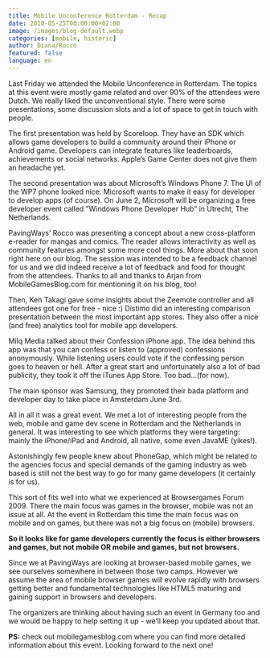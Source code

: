 ```yaml
---
title: Mobile Unconference Rotterdam - Recap
date: 2010-05-25T00:00:00+02:00
image: /images/blog-default.webp
categories: [mobile, historic]
author: Diana/Rocco
featured: false
language: en
---
```


<div class="entry-content">
Last Friday we attended the Mobile Unconference in Rotterdam. The topics at this event were mostly game related and over 90% of the attendees were Dutch. We really liked the unconventional style. There were some presentations, some discussion slots and a lot of space to get in touch with people.

 

The first presentation was held by Scoreloop. They have an SDK which allows game developers to build a community around their iPhone or Android game. Developers can integrate features like leaderboards, achievements or social networks. Apple’s Game Center does not give them an headache yet.

 

The second presentation was about Microsoft’s Windows Phone 7. The UI of the WP7 phone looked nice. Microsoft wants to make it easy for developer to develop apps (of course). On June 2, Microsoft will be organizing a free developer event called ”Windows Phone Developer Hub” in Utrecht, The Netherlands.

 

PavingWays’ Rocco was presenting a concept about a new cross-platform e-reader for mangas and comics. The reader allows interactivity as well as community features amongst some more cool things. More about that soon right here on our blog. The session was intended to be a feedback channel for us and we did indeed receive a lot of feedback and food for thought from the attendees. Thanks to all and thanks to Arjan from MobileGamesBlog.com for mentioning it on his blog, too!

 

Then, Ken Takagi gave some insights about the Zeemote controller and all attendees got one for free - nice :) Distimo did an interesting comparison presentation between the most important app stores. They also offer a nice (and free) analytics tool for mobile app developers.

 Milq Media talked about their Confession iPhone app. The idea behind this app was that you can confess or listen to (approved) confessions anonymously. While listening users could vote if the confessing person goes to heaven or hell. After a great start and unfortunately also a lot of bad publicity, they took it off the iTunes App Store. Too bad...(for now).

 

The main sponsor was Samsung, they promoted their bada platform and developer day to take place in Amsterdam June 3rd.

 

All in all it was a great event. We met a lot of interesting people from the web, mobile and game dev scene in Rotterdam and the Netherlands in general. It was interesting to see which platforms they were targeting: mainly the iPhone/iPad and Android, all native, some even JavaME (yikes!).

 

Astonishingly few people knew about PhoneGap, which might be related to the agencies focus and special demands of the gaming industry as web based is still not the best way to go for many game developers (it certainly is for us).

 

This sort of fits well into what we experienced at Browsergames Forum 2009. There the main focus was games in the browser, mobile was not an issue at all. At the event in Rotterdam this time the main focus was on mobile and on games, but there was not a big focus on (mobile) browsers.

 **So it looks like for game developers currently the focus is either browsers and games, but not mobile OR mobile and games, but not browsers.** 

 

Since we at PavingWays are looking at browser-based mobile games, we see ourselves somewhere in between those two camps. However we assume the area of mobile browser games will evolve rapidly with browsers getting better and fundamental technologies like HTML5 maturing and gaining support in browsers and developers.

 

The organizers are thinking about having such an event in Germany too and we would be happy to help setting it up - we’ll keep you updated about that.

 **PS:**  check out mobilegamesblog.com where you can find more detailed information about this event. Looking forward to the next one!
</div>


